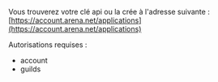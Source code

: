 Vous trouverez votre clé api ou la crée à l'adresse suivante : [https://account.arena.net/applications](https://account.arena.net/applications)

Autorisations requises : 
- account
- guilds
